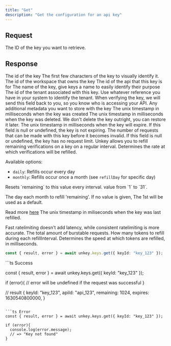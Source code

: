 ```yaml
---
title: "Get"
description: "Get the configuration for an api key"
---
```


## Request

<ParamField path="keyId" type="string" required>
  The ID of the key you want to retrieve.
</ParamField>

## Response

<ResponseField name="result" type="object">

<Expandable defaultOpen>


<ResponseField name="id" type="string" required >
  The id of the key
</ResponseField>

<ResponseField name="start" type="string" required>
The first few characters of the key to visually identify it.
</ResponseField>

<ResponseField name="workspaceId" type="string" required example="ws_1234">
 The id of the workspace that owns the key
</ResponseField>

<ResponseField name="apiId" type="string" >
The id of the api that this key is for
</ResponseField>

<ResponseField name="name" type="string">
The name of the key, give keys a name to easily identify their purpose
</ResponseField>

<ResponseField name="ownerId" type="string" example="user_1234">
The id of the tenant associated with this key. Use whatever reference you have in your system to identify the tenant. When verifying the key, we will send this field back to you, so you know who is accessing your API.
</ResponseField>
<ResponseField name="meta" type="JSON">
Any additional metadata you want to store with the key
</ResponseField>

<ResponseField name="createdAt" type="integer" required >
The unix timestamp in milliseconds when the key was created
</ResponseField>

<ResponseField name="deletedAt" type="integer" >
The unix timestamp in milliseconds when the key was deleted. We don't delete the key outright, you can restore it later.
</ResponseField>
<ResponseField name="expires" type="integer"  >
The unix timestamp in milliseconds when the key will expire. If this field is null or undefined, the key is not expiring.
</ResponseField>
<ResponseField name="remaining" type="integer" >
The number of requests that can be made with this key before it becomes invalid. If this field is null or undefined, the key has no request limit.
</ResponseField>
<ResponseField name="refill" type="object">
Unkey allows you to refill remaining verifications on a key on a regular interval.
<Expandable>
<ResponseField name="interval" type="enum" required >
Determines the rate at which verifications will be refilled.

Available options:
- `daily`: Refills occur every day
- `monthly`: Refills occur once a month (see `refillDay` for specific day)
</ResponseField>
<ResponseField name="amount" type="number" required >
Resets `remaining` to this value every interval.
</ResponseField>
<ResponseField name="refillDay" type="integer" default={1}>
  value from `1` to `31`.

  The day each month to refill 'remaining'. If no value is given, The 1st will be used as a default.

Read more [here](/apis/features/refill)
</ResponseField>
<ResponseField name="lastRefillAt" type="number" required >
The unix timestamp in miliseconds when the key was last refilled.
</ResponseField>
</Expandable>

</ResponseField>
<ResponseField name="ratelimit" type="object" required>
<Expandable>
<ResponseField name="type" type="fast | consistent" required  default="fast">
Fast ratelimiting doesn't add latency, while consistent ratelimiting is more accurate.
</ResponseField>

<ResponseField name="limit" type="integer" required >
The total amount of burstable requests.
</ResponseField>
<ResponseField name="refillRate" type="integer" required >
How many tokens to refill during each refillInterval.
</ResponseField>

<ResponseField name="refillInterval" type="integer" required >
Determines the speed at which tokens are refilled, in milliseconds.
</ResponseField>
</Expandable>
</ResponseField>

</Expandable>
</ResponseField>



<RequestExample>

```ts
const { result, error } = await unkey.keys.get({ keyId: "key_123" });
```



</RequestExample>

<ResponseExample>
```ts Success

const { result, error } = await unkey.keys.get({ keyId: "key_123" });

if (error){
  // error will be undefined if the request was successful
}


// result
{
  keyId: "key_123",
  apiId: "api_123",
  remaining: 1024,
  expires: 1630540800000,
}
```

```ts Error
const { result, error } = await unkey.keys.get({ keyId: "key_123" });

if (error){
  console.log(error.message);
  // => "Key not found"
}


```
</ResponseExample>
